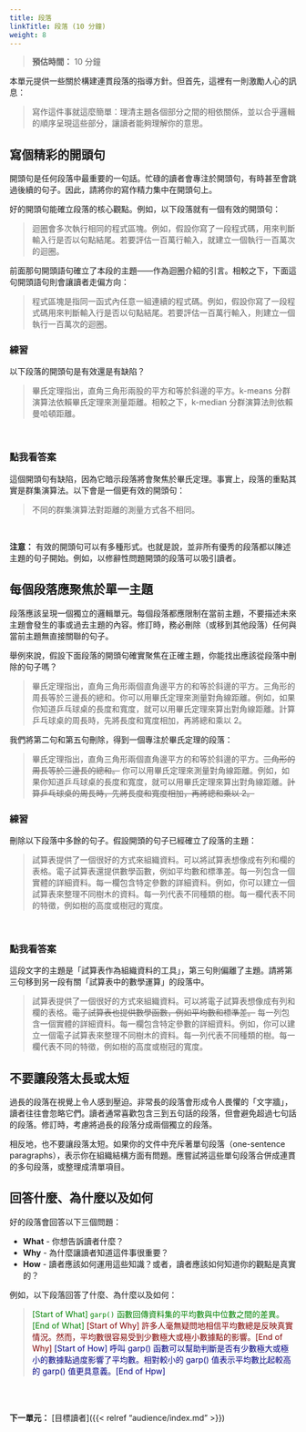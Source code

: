 ```yaml
---
title: 段落
linkTitle: 段落 (10 分鐘)
weight: 8
---
```


> **預估時間：** 10 分鐘

本單元提供一些關於構建連貫段落的指導方針。但首先，這裡有一則激勵人心的訊息：

> 寫作這件事就這麼簡單：理清主題各個部分之間的相依關係，並以合乎邏輯的順序呈現這些部分，讓讀者能夠理解你的意思。

## 寫個精彩的開頭句

開頭句是任何段落中最重要的一句話。忙碌的讀者會專注於開頭句，有時甚至會跳過後續的句子。因此，請將你的寫作精力集中在開頭句上。

好的開頭句能確立段落的核心觀點。例如，以下段落就有一個有效的開頭句：

> 迴圈會多次執行相同的程式區塊。例如，假設你寫了一段程式碼，用來判斷輸入行是否以句點結尾。若要評估一百萬行輸入，就建立一個執行一百萬次的迴圈。

前面那句開頭語句確立了本段的主題——作為迴圈介紹的引言。相較之下，下面這句開頭語句則會讓讀者走偏方向：

> 程式區塊是指同一函式內任意一組連續的程式碼。例如，假設你寫了一段程式碼用來判斷輸入行是否以句點結尾。若要評估一百萬行輸入，則建立一個執行一百萬次的迴圈。

### 練習 {#ex1}

以下段落的開頭句是有效還是有缺陷？

> 畢氏定理指出，直角三角形兩股的平方和等於斜邊的平方。k-means 分群演算法依賴畢氏定理來測量距離。相較之下，k-median 分群演算法則依賴曼哈頓距離。

<br />

::: {.callout-note collapse="true"}
### 點我看答案

這個開頭句有缺陷，因為它暗示段落將會聚焦於畢氏定理。事實上，段落的重點其實是群集演算法。以下會是一個更有效的開頭句：

> 不同的群集演算法對距離的測量方式各不相同。
:::

<br/>

**注意：** 有效的開頭句可以有多種形式。也就是說，並非所有優秀的段落都以陳述主題的句子開始。例如，以修辭性問題開頭的段落可以吸引讀者。

## 每個段落應聚焦於單一主題

段落應該呈現一個獨立的邏輯單元。每個段落都應限制在當前主題，不要描述未來主題會發生的事或過去主題的內容。修訂時，務必刪除（或移到其他段落）任何與當前主題無直接關聯的句子。

舉例來說，假設下面段落的開頭句確實聚焦在正確主題，你能找出應該從段落中刪除的句子嗎？

> 畢氏定理指出，直角三角形兩個直角邊平方的和等於斜邊的平方。三角形的周長等於三邊長的總和。你可以用畢氏定理來測量對角線距離。例如，如果你知道乒乓球桌的長度和寬度，就可以用畢氏定理來算出對角線距離。計算乒乓球桌的周長時，先將長度和寬度相加，再將總和乘以 2。

我們將第二句和第五句刪除，得到一個專注於畢氏定理的段落：

> 畢氏定理指出，直角三角形兩個直角邊平方的和等於斜邊的平方。~~三角形的周長等於三邊長的總和。~~ 你可以用畢氏定理來測量對角線距離。例如，如果你知道乒乓球桌的長度和寬度，就可以用畢氏定理來算出對角線距離。~~計算乒乓球桌的周長時，先將長度和寬度相加，再將總和乘以 2。~~

### 練習 {#ex2}

刪除以下段落中多餘的句子。假設開頭的句子已經確立了段落的主題：

> 試算表提供了一個很好的方式來組織資料。可以將試算表想像成有列和欄的表格。電子試算表還提供數學函數，例如平均數和標準差。每一列包含一個實體的詳細資料。每一欄包含特定參數的詳細資料。例如，你可以建立一個試算表來整理不同樹木的資料。每一列代表不同種類的樹。每一欄代表不同的特徵，例如樹的高度或樹冠的寬度。

<br />

::: {.callout-note collapse="true"}
### 點我看答案

這段文字的主題是「試算表作為組織資料的工具」，第三句則偏離了主題。請將第三句移到另一段有關「試算表中的數學運算」的段落中。

> 試算表提供了一個很好的方式來組織資料。可以將電子試算表想像成有列和欄的表格。~~電子試算表也提供數學函數，例如平均數和標準差。~~ 每一列包含一個實體的詳細資料。每一欄包含特定參數的詳細資料。例如，你可以建立一個電子試算表來整理不同樹木的資料。每一列代表不同種類的樹。每一欄代表不同的特徵，例如樹的高度或樹冠的寬度。
:::

## 不要讓段落太長或太短

過長的段落在視覺上令人感到壓迫。非常長的段落會形成令人畏懼的「文字牆」，讀者往往會忽略它們。讀者通常喜歡包含三到五句話的段落，但會避免超過七句話的段落。修訂時，考慮將過長的段落分成兩個獨立的段落。

相反地，也不要讓段落太短。如果你的文件中充斥著單句段落（one-sentence paragraphs），表示你在組織結構方面有問題。應嘗試將這些單句段落合併成連貫的多句段落，或整理成清單項目。

## 回答什麼、為什麼以及如何

好的段落會回答以下三個問題：

* **What** - 你想告訴讀者什麼？
* **Why** - 為什麼讓讀者知道這件事很重要？
* **How** - 讀者應該如何運用這些知識？或者，讀者應該如何知道你的觀點是真實的？

例如，以下段落回答了什麼、為什麼以及如何：

> <span style="color: green;">[Start of What] `garp()` 函數回傳資料集的平均數與中位數之間的差異。[End of What]</span> <span style="color: maroon;">[Start of Why] 許多人毫無疑問地相信平均數總是反映真實情況。然而，平均數很容易受到少數極大或極小數據點的影響。[End of Why]</span> <span style="color: navy;">[Start of How] 呼叫 garp() 函數可以幫助判斷是否有少數極大或極小的數據點過度影響了平均數。相對較小的 garp() 值表示平均數比起較高的 garp() 值更具意義。[End of Hpw]</span>

<br /><br />

**下一單元：** [目標讀者]({{< relref "audience/index.md" >}})
